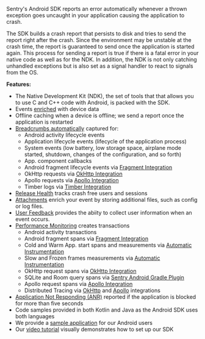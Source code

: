 <Note>

Sentry's Android SDK reports an error automatically whenever a thrown exception goes uncaught in your application causing the application to crash.

The SDK builds a crash report that persists to disk and tries to send the report right after the crash. Since the environment may be unstable at the crash time, the report is guaranteed to send once the application is started again. This process for sending a report is true if there is a fatal error in your native code as well as for the NDK. In addition, the NDK is not only catching unhandled exceptions but is also set as a signal handler to react to signals from the OS.

</Note>

**Features:**

- The Native Development Kit (NDK), the set of tools that that allows you to use C and C++ code with Android, is packed with the SDK.
- Events [enriched](/platforms/android/enriching-events/context/) with device data
- Offline caching when a device is offline; we send a report once the application is restarted
- [Breadcrumbs automatically](/platforms/android/enriching-events/breadcrumbs/#automatic-breadcrumbs) captured for:
    - Android activity lifecycle events
    - Application lifecycle events (lifecycle of the application process)
    - System events (low battery, low storage space, airplane mode started, shutdown, changes of the configuration, and so forth)
    - App. component callbacks
    - Android fragment lifecycle events via [Fragment Integration](/platforms/android/configuration/integrations/fragment/)
    - OkHttp requests via [OkHttp Integration](/platforms/android/configuration/integrations/okhttp/)
    - Apollo requests via [Apollo Integration](/platforms/android/performance/instrumentation/apollo/)
    - Timber logs via [Timber Integration](/platforms/android/configuration/integrations/timber/)
- [Release Health](/product/releases/health/) tracks crash free users and sessions
- [Attachments](/platforms/android/enriching-events/attachments/) enrich your event by storing additional files, such as config or log files.
- [User Feedback](/platforms/android/enriching-events/user-feedback/) provides the abiity to collect user information when an event occurs.
- [Performance Monitoring](/product/performance/) creates transactions
    - Android activity transactions
    - Android fragment spans via [Fragment Integration](/platforms/android/configuration/integrations/fragment/)
    - Cold and Warm App. start spans and measurements via [Automatic Instrumentation](/platforms/android/performance/instrumentation/automatic-instrumentation/#app-start-instrumentation)
    - Slow and Frozen frames measurements via [Automatic Instrumentation](/platforms/android/performance/instrumentation/automatic-instrumentation/#slow-and-frozen-frames)
    - OkHttp request spans via [OkHttp Integration](/platforms/android/configuration/integrations/okhttp/)
    - SQLite and Room query spans via [Sentry Android Gradle Plugin](/platforms/android/performance/instrumentation/automatic-instrumentation/#sqlite-and-room-instrumentation)
    - Apollo request spans via [Apollo Integration](/platforms/android/performance/instrumentation/apollo/)
    - Distributed Tracing via [OkHttp](/platforms/android/configuration/integrations/okhttp/) and [Apollo](/platforms/android/performance/instrumentation/apollo/) integrations
- [Application Not Responding (ANR)](/platforms/android/configuration/app-not-respond/) reported if the application is blocked for more than five seconds
- Code samples provided in both Kotlin and Java as the Android SDK uses both languages
- We provide a [sample application](https://github.com/getsentry/sentry-java/tree/master/sentry-samples/sentry-samples-android) for our Android users
- Our [video tutorial](/platforms/android/android-video/) visually demonstrates how to set up our SDK
